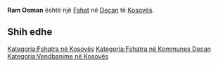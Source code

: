 {{Fshat në Kosovës
 | Emri                = Ram Osman
| srp_N_name = Ram Osman
| srp_N_FULL_NAME_RO = Ram Osman
| srp_N_FULL_NAME_ND_RO = Ram Osman
| srp_N_SORT_NAME_RG = RAMOSMAN
| srp_N_FULL_NAME_RG = Ram Osman
| srp_N_FULL_NAME_ND_RG = Ram Osman

 | Emri (Rasa dhanore) = 
 | Figura              = 
 | Shteti              = Kosovo
 | Komuna              = Deçan
 | Kodi postar         = 
 | Sipërfaqja          = 

 | Popullsia           = 

 | Regj. i popullsisë  = 
 | Dend. e popullsisë  = 
 | Faqja zyrtare       = 
 <!--- Koordinatat ----> 
 | Gjerësia            = 42.589167
 | Gjatësia            = 20.296944
 | Lartësia            = 
}}
'''Ram Osman''' është një [[Fshat]] në [[Deçan]] të [[Kosovës]].

<!-- == Gjeografia == -->
<!-- == Historia == -->
<!-- == Demografia == -->
== Shih edhe ==
{{Komuna Deçan}}
{{Kosovo-Administrata-Cung}}

[[Kategoria:Fshatra në Kosovës]]
[[Kategoria:Fshatra në Kommunes Deçan]]
[[Kategoria:Vendbanime në Kosovës]]
